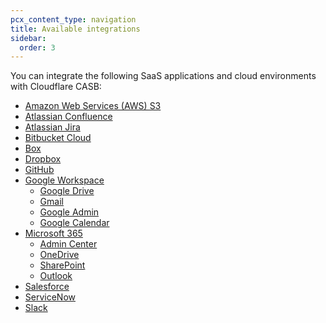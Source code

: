 ```yaml
---
pcx_content_type: navigation
title: Available integrations
sidebar:
  order: 3
---
```


You can integrate the following SaaS applications and cloud environments with Cloudflare CASB:

- [Amazon Web Services (AWS) S3](/cloudflare-one/applications/scan-apps/casb-integrations/aws-s3/)
- [Atlassian Confluence](/cloudflare-one/applications/scan-apps/casb-integrations/atlassian-confluence/)
- [Atlassian Jira](/cloudflare-one/applications/scan-apps/casb-integrations/atlassian-jira/)
- [Bitbucket Cloud](/cloudflare-one/applications/scan-apps/casb-integrations/bitbucket-cloud/)
- [Box](/cloudflare-one/applications/scan-apps/casb-integrations/box/)
- [Dropbox](/cloudflare-one/applications/scan-apps/casb-integrations/dropbox/)
- [GitHub](/cloudflare-one/applications/scan-apps/casb-integrations/github/)
- [Google Workspace](/cloudflare-one/applications/scan-apps/casb-integrations/google-workspace/)
  - [Google Drive](/cloudflare-one/applications/scan-apps/casb-integrations/google-workspace/google-drive/)
  - [Gmail](/cloudflare-one/applications/scan-apps/casb-integrations/google-workspace/gmail/)
  - [Google Admin](/cloudflare-one/applications/scan-apps/casb-integrations/google-workspace/google-admin/)
  - [Google Calendar](/cloudflare-one/applications/scan-apps/casb-integrations/google-workspace/google-calendar/)
- [Microsoft 365](/cloudflare-one/applications/scan-apps/casb-integrations/microsoft-365/)
  - [Admin Center](/cloudflare-one/applications/scan-apps/casb-integrations/microsoft-365/admin-center/)
  - [OneDrive](/cloudflare-one/applications/scan-apps/casb-integrations/microsoft-365/onedrive/)
  - [SharePoint](/cloudflare-one/applications/scan-apps/casb-integrations/microsoft-365/sharepoint/)
  - [Outlook](/cloudflare-one/applications/scan-apps/casb-integrations/microsoft-365/outlook/)
- [Salesforce](/cloudflare-one/applications/scan-apps/casb-integrations/salesforce/)
- [ServiceNow](/cloudflare-one/applications/scan-apps/casb-integrations/servicenow/)
- [Slack](/cloudflare-one/applications/scan-apps/casb-integrations/slack/)
